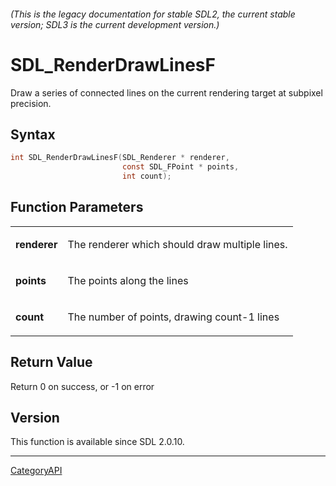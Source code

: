 ====== (This is the legacy documentation for stable SDL2, the current stable version; SDL3 is the current development version.) ======
= SDL_RenderDrawLinesF =

Draw a series of connected lines on the current rendering target at subpixel precision.

== Syntax ==

<syntaxhighlight lang='c'>
int SDL_RenderDrawLinesF(SDL_Renderer * renderer,
                         const SDL_FPoint * points,
                         int count);
</syntaxhighlight>

== Function Parameters ==

{|
|'''renderer'''
|The renderer which should draw multiple lines.
|-
|'''points'''
|The points along the lines
|-
|'''count'''
|The number of points, drawing count-1 lines
|}

== Return Value ==

Return 0 on success, or -1 on error

== Version ==

This function is available since SDL 2.0.10.

----
[[CategoryAPI]]


